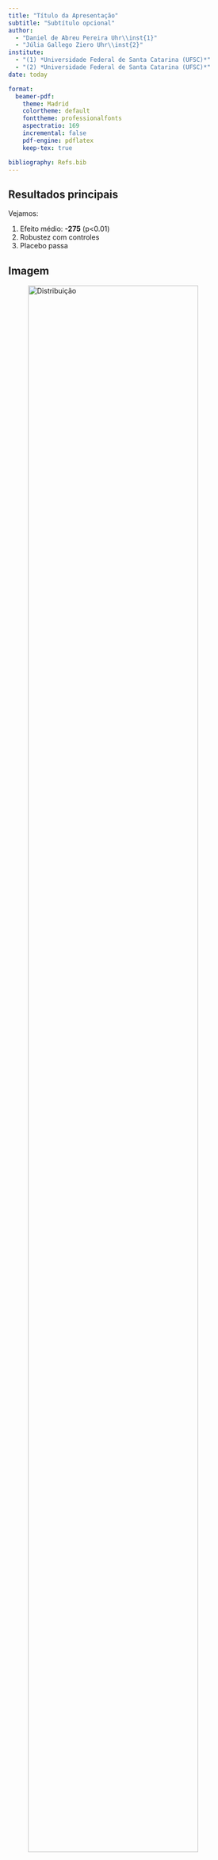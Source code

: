 ---
title: "Título da Apresentação"
subtitle: "Subtítulo opcional"
author:
  - "Daniel de Abreu Pereira Uhr\\inst{1}"
  - "Júlia Gallego Ziero Uhr\\inst{2}"
institute:
  - "(1) *Universidade Federal de Santa Catarina (UFSC)*"
  - "(2) *Universidade Federal de Santa Catarina (UFSC)*"
date: today

format:
  beamer-pdf:
    theme: Madrid
    colortheme: default
    fonttheme: professionalfonts
    aspectratio: 169
    incremental: false
    pdf-engine: pdflatex
    keep-tex: true

bibliography: Refs.bib
---

## Resultados principais

Vejamos: 

1. Efeito médio: **-275** (p<0.01)
2. Robustez com controles
3. Placebo passa

## Imagem

![Distribuição](Fig.png){width=90%}
